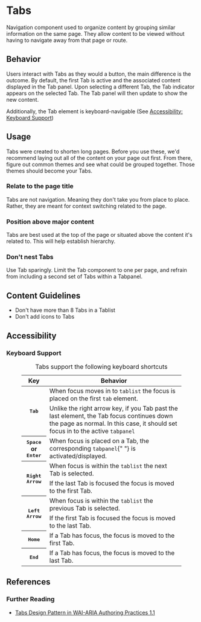 
<Meta title="MUI Components/Tabs" anchor />

# Tabs

Navigation component used to organize content by grouping similar information on the same page. They allow content to be viewed without having to navigate away from that page or route.

<Canvas>
  <Story of={Stories.Default} />
</Canvas>

## Behavior

Users interact with Tabs as they would a button, the main difference is the outcome. By default, the first Tab is active and the associated content displayed in the Tab panel. Upon selecting a different Tab, the Tab indicator appears on the selected Tab. The Tab panel will then update to show the new content.

Additionally, the Tab element is keyboard-navigable (See [Accessibility: Keyboard Support](#keyboard-support))

## Usage

Tabs were created to shorten long pages. Before you use these, we'd recommend laying
out all of the content on your page out first. From there, figure out common themes and
see what could be grouped together. Those themes should become your Tabs.

### Relate to the page title

Tabs are not navigation. Meaning they don't take you from place to place. Rather, they are meant for context switching related to the page.

### Position above major content

Tabs are best used at the top of the page or situated above the content it's related to. This will help establish hierarchy.

### Don't nest Tabs

Use Tab sparingly. Limit the Tab component to one per page, and refrain from including a second set of Tabs within a Tabpanel.

## Content Guidelines

- Don't have more than 8 Tabs in a Tablist
- Don't add icons to Tabs

## Accessibility

### Keyboard Support

<figure class="ods-table--figure">
  <table class="ods-table">
    <caption>Tabs support the following keyboard shortcuts</caption>
    <thead>
      <tr>
        <th scope="column">Key</th>
        <th scope="column">Behavior</th>
      </tr>
    </thead>
    <tbody>
      <tr>
        <th scope="row" rowspan="2">
          <kbd>Tab</kbd>
        </th>
        <td>
          When focus moves in to <code>tablist</code> the focus is placed on the
          first <code>tab</code> element.
        </td>
      </tr>
      <tr>
        <td>
          Unlike the right arrow key, if you Tab past the last element, the Tab
          focus continues down the page as normal. In this case, it should set
          focus in to the active <code>tabpanel</code>
        </td>
      </tr>
      <tr>
        <th scope="row">
          <kbd>Space</kbd> or <kbd>Enter</kbd>
        </th>
        <td>
          When focus is placed on a Tab, the corresponding <code>tabpanel</code>{" "}
          is activated/displayed.
        </td>
      </tr>
      <tr>
        <th scope="row" rowspan="2">
          <kbd>Right Arrow</kbd>
        </th>
        <td>
          When focus is within the <code>tablist</code> the next Tab is
          selected.
        </td>
      </tr>
      <tr>
        <td>If the last Tab is focused the focus is moved to the first Tab.</td>
      </tr>
      <tr>
        <th scope="row" rowspan="2">
          <kbd>Left Arrow</kbd>
        </th>
        <td>
          When focus is within the <code>tablist</code> the previous Tab is
          selected.
        </td>
      </tr>
      <tr>
        <td>If the first Tab is focused the focus is moved to the last Tab.</td>
      </tr>
      <tr>
        <th scope="row">
          <kbd>Home</kbd>
        </th>
        <td>If a Tab has focus, the focus is moved to the first Tab.</td>
      </tr>
      <tr>
        <th scope="row">
          <kbd>End</kbd>
        </th>
        <td>If a Tab has focus, the focus is moved to the last Tab.</td>
      </tr>
    </tbody>
  </table>
</figure>

## References

### Further Reading

- [Tabs Design Pattern in WAI-ARIA Authoring Practices 1.1](https://www.w3.org/TR/wai-aria-practices-1.1/#tabpanel)
